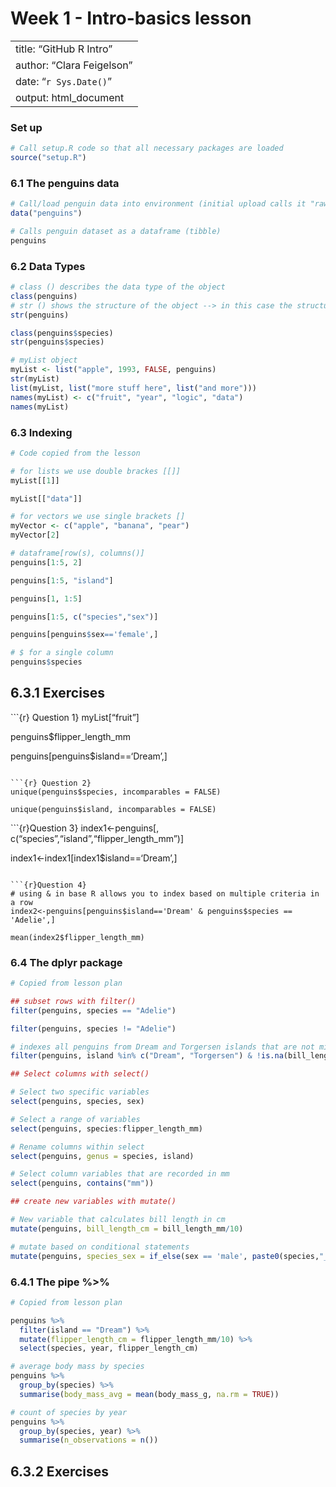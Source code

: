 # Week 1 - Intro-basics lesson

---
title: "GitHub R Intro"
author: "Clara Feigelson"
date: "`r Sys.Date()`"
output: html_document
---

### Set up

```r
# Call setup.R code so that all necessary packages are loaded
source("setup.R")
```

### 6.1 The penguins data

```r
# Call/load penguin data into environment (initial upload calls it "raw")
data("penguins")

# Calls penguin dataset as a dataframe (tibble)
penguins

```

### 6.2 Data Types

```r
# class () describes the data type of the object
class(penguins)
# str () shows the structure of the object --> in this case the structure of the penguins tibble
str(penguins)

class(penguins$species)
str(penguins$species)
```

```r
# myList object
myList <- list("apple", 1993, FALSE, penguins)
str(myList)
list(myList, list("more stuff here", list("and more")))
names(myList) <- c("fruit", "year", "logic", "data")
names(myList)
```

### 6.3 Indexing

```r
# Code copied from the lesson

# for lists we use double brackes [[]]
myList[[1]]

myList[["data"]]

# for vectors we use single brackets []
myVector <- c("apple", "banana", "pear")
myVector[2]

# dataframe[row(s), columns()]
penguins[1:5, 2]

penguins[1:5, "island"]

penguins[1, 1:5]

penguins[1:5, c("species","sex")]

penguins[penguins$sex=='female',]

# $ for a single column
penguins$species

```

## 6.3.1 Exercises

```{r} Question 1}
myList["fruit"]

penguins$flipper_length_mm

penguins[penguins$island=='Dream',]

```

```{r} Question 2}
unique(penguins$species, incomparables = FALSE)

unique(penguins$island, incomparables = FALSE)
```

```{r}Question 3}
index1<-penguins[, c("species","island","flipper_length_mm")]

index1<-index1[index1$island=='Dream',]

```

```{r}Question 4}
# using & in base R allows you to index based on multiple criteria in a row
index2<-penguins[penguins$island=='Dream' & penguins$species == 'Adelie',]

mean(index2$flipper_length_mm)
```

### 6.4 The dplyr package

```r
# Copied from lesson plan

## subset rows with filter()
filter(penguins, species == "Adelie")

filter(penguins, species != "Adelie")

# indexes all penguins from Dream and Torgersen islands that are not missing data for bill_length_mm
filter(penguins, island %in% c("Dream", "Torgersen") & !is.na(bill_length_mm))

## Select columns with select()

# Select two specific variables
select(penguins, species, sex)

# Select a range of variables
select(penguins, species:flipper_length_mm)

# Rename columns within select
select(penguins, genus = species, island)

# Select column variables that are recorded in mm
select(penguins, contains("mm"))

## create new variables with mutate()

# New variable that calculates bill length in cm
mutate(penguins, bill_length_cm = bill_length_mm/10)

# mutate based on conditional statements
mutate(penguins, species_sex = if_else(sex == 'male', paste0(species,"_m"), paste0(species, "_f")))
```

### 6.4.1 The pipe %\>%

```r
# Copied from lesson plan

penguins %>% 
  filter(island == "Dream") %>% 
  mutate(flipper_length_cm = flipper_length_mm/10) %>% 
  select(species, year, flipper_length_cm)

# average body mass by species
penguins %>% 
  group_by(species) %>% 
  summarise(body_mass_avg = mean(body_mass_g, na.rm = TRUE))

# count of species by year
penguins %>% 
  group_by(species, year) %>% 
  summarise(n_observations = n())
```

## 6.3.2 Exercises

```r

```

## 
